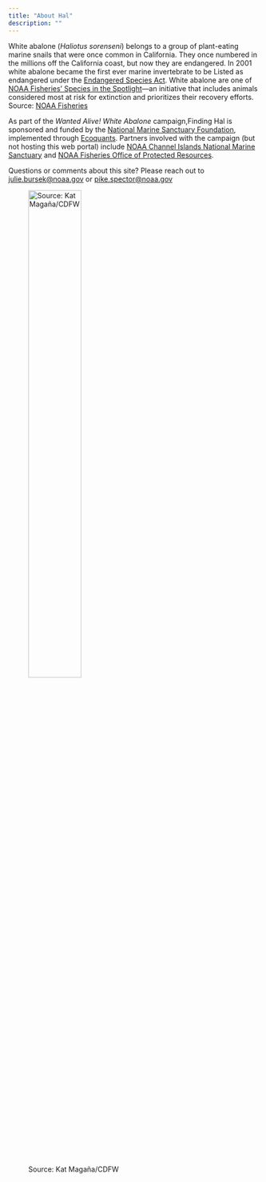 ```yaml
---
title: "About Hal"
description: ""
---
```


White abalone (*Haliotus sorenseni*) belongs to a group of plant-eating marine snails that were once common in California. They once numbered in the millions off the California coast, but now they are endangered. In 2001 white abalone became the first ever marine invertebrate to be Listed as endangered under the [Endangered Species Act](https://www.fisheries.noaa.gov/topic/laws-policies#endangered-species-act). White abalone are one of [NOAA Fisheries' Species in the Spotlight](https://www.fisheries.noaa.gov/species/white-abalone/spotlight)—an initiative that includes animals considered most at risk for extinction and prioritizes their recovery efforts. Source: [NOAA Fisheries](https://www.fisheries.noaa.gov/species/white-abalone#overview)

As part of the *Wanted Alive! White Abalone* campaign,Finding Hal is sponsored and funded by the [National Marine Sanctuary Foundation](https://marinesanctuary.org/), implemented through [Ecoquants](https://ecoquants.com/). Partners involved with the campaign (but not hosting this web portal) include [NOAA Channel Islands National Marine Sanctuary](http://channelislands.noaa.gov/) and [NOAA Fisheries Office of Protected Resources](https://www.fisheries.noaa.gov/about/office-protected-resources).


Questions or comments about this site? Please reach out to [julie.bursek@noaa.gov](mailto::julie.bursek@noaa.gov) or  [pike.spector@noaa.gov](mailto::pike.spector@noaa.gov) 

![Source: Kat Magaña/CDFW](./images/white_ab_adult_Kat_Magana.png){width=50%}